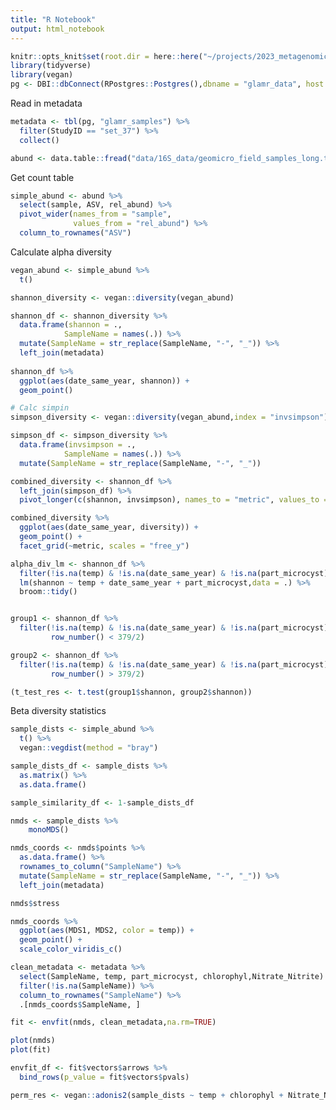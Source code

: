 ```yaml
---
title: "R Notebook"
output: html_notebook
---
```


```r
knitr::opts_knit$set(root.dir = here::here("~/projects/2023_metagenomics_working_group/"))
library(tidyverse)
library(vegan)
pg <- DBI::dbConnect(RPostgres::Postgres(),dbname = "glamr_data", host = "localhost", port = "5432", user = "glamr_admin", password = "glamr2023")
```

Read in metadata
```r
metadata <- tbl(pg, "glamr_samples") %>% 
  filter(StudyID == "set_37") %>% 
  collect()

abund <- data.table::fread("data/16S_data/geomicro_field_samples_long.tsv",nThread = 8)
```
Get count table
```r
simple_abund <- abund %>% 
  select(sample, ASV, rel_abund) %>% 
  pivot_wider(names_from = "sample",
              values_from = "rel_abund") %>% 
  column_to_rownames("ASV")
```

Calculate alpha diversity
```r

vegan_abund <- simple_abund %>% 
  t()

shannon_diversity <- vegan::diversity(vegan_abund)

shannon_df <- shannon_diversity %>% 
  data.frame(shannon = ., 
            SampleName = names(.)) %>% 
  mutate(SampleName = str_replace(SampleName, "-", "_")) %>% 
  left_join(metadata)
  
shannon_df %>% 
  ggplot(aes(date_same_year, shannon)) +
  geom_point()

# Calc simpin
simpson_diversity <- vegan::diversity(vegan_abund,index = "invsimpson")

simpson_df <- simpson_diversity %>% 
  data.frame(invsimpson = ., 
            SampleName = names(.)) %>% 
  mutate(SampleName = str_replace(SampleName, "-", "_"))

combined_diversity <- shannon_df %>% 
  left_join(simpson_df) %>% 
  pivot_longer(c(shannon, invsimpson), names_to = "metric", values_to = "diversity")

combined_diversity %>% 
  ggplot(aes(date_same_year, diversity)) +
  geom_point() +
  facet_grid(~metric, scales = "free_y")

alpha_div_lm <- shannon_df %>% 
  filter(!is.na(temp) & !is.na(date_same_year) & !is.na(part_microcyst)) %>% 
  lm(shannon ~ temp + date_same_year + part_microcyst,data = .) %>% 
  broom::tidy()


group1 <- shannon_df %>% 
  filter(!is.na(temp) & !is.na(date_same_year) & !is.na(part_microcyst),
         row_number() < 379/2) 

group2 <- shannon_df %>% 
  filter(!is.na(temp) & !is.na(date_same_year) & !is.na(part_microcyst),
         row_number() > 379/2) 

(t_test_res <- t.test(group1$shannon, group2$shannon))

```


Beta diversity statistics
```r
sample_dists <- simple_abund %>% 
  t() %>% 
  vegan::vegdist(method = "bray")

sample_dists_df <- sample_dists %>% 
  as.matrix() %>% 
  as.data.frame()

sample_similarity_df <- 1-sample_dists_df
```

```r
nmds <- sample_dists %>% 
    monoMDS()

nmds_coords <- nmds$points %>% 
  as.data.frame() %>% 
  rownames_to_column("SampleName") %>% 
  mutate(SampleName = str_replace(SampleName, "-", "_")) %>% 
  left_join(metadata)

nmds$stress

nmds_coords %>% 
  ggplot(aes(MDS1, MDS2, color = temp)) +
  geom_point() +
  scale_color_viridis_c()

clean_metadata <- metadata %>% 
  select(SampleName, temp, part_microcyst, chlorophyl,Nitrate_Nitrite) %>% 
  filter(!is.na(SampleName)) %>% 
  column_to_rownames("SampleName") %>% 
  .[nmds_coords$SampleName, ]

fit <- envfit(nmds, clean_metadata,na.rm=TRUE)

plot(nmds)
plot(fit)

envfit_df <- fit$vectors$arrows %>% 
  bind_rows(p_value = fit$vectors$pvals)
```


```r
perm_res <- vegan::adonis2(sample_dists ~ temp + chlorophyl + Nitrate_Nitrite + part_microcyst,data = clean_metadata,permutations = 100,na.action = na.exclude,by = "margin")
```



